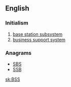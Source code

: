 ==English==

===Initialism===
{{rfc-header|Initialism}}
{{head|en|initialism}}
# [[base station subsystem]]
# [[business support system]]

===Anagrams===
* [[SBS#English|SBS]]
* [[SSB#English|SSB]]

[[sk:BSS]]